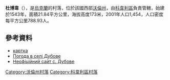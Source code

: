 {{coord|51|15|48|N|24|40|47|E|scale:30000|display=title}}

'''杜博韋'''（{{lang-uk|Дубове}}），是[[烏克蘭|烏克蘭]]的村落，位於該國西部[[沃倫州|沃倫州]]，由[[科韋利區|科韋利區]]負責管轄，始建於1543年，面積21.84平方公里，海拔高度173米，2001年人口1,454，人口密度每平方公里788.93人。

==參考資料==
* [http://gska2.rada.gov.ua/pls/z7502/A005?rdat1=20.01.2009&rf7571=3870 картка]{{dead link|date=2018年3月 |bot=InternetArchiveBot |fix-attempted=yes }}
* [http://weather.in.ua/ua/volynskaja/7427 Погода в селі Дубове] {{Wayback|url=http://weather.in.ua/ua/volynskaja/7427 |date=20111219101042 }}
* [http://www.dubova.byethost11.com Неофіційний сайт с. Дубове] {{Wayback|url=http://www.dubova.byethost11.com/ |date=20190712021051 }}

[[Category:沃倫州村落|Category:沃倫州村落]]
[[Category:科韋利區村落|Category:科韋利區村落]]


{{Volyn-geo-stub}}